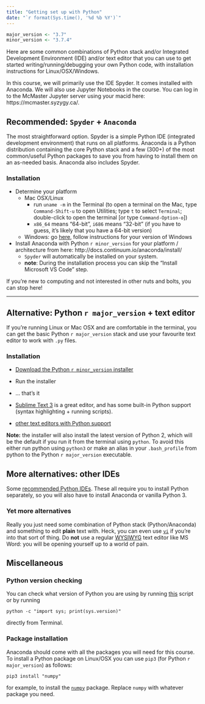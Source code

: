 ```yaml
---
title: "Getting set up with Python"
date: "`r format(Sys.time(), '%d %b %Y')`"
---
```


```r
major_version <- "3.7"
minor_version <- "3.7.4"
```

Here are some common combinations of Python stack and/or Integrated Development Environment (IDE) and/or text editor that you can use to get started writing/running/debugging your own Python code, with installation instructions for Linux/OSX/Windows.

In this course, we will primarily use the IDE Spyder.  It comes installed with Anaconda.  We will also use Jupyter Notebooks in the course.  You can log in to the McMaster Jupyter server using your macid here: https://mcmaster.syzygy.ca/.

## Recommended: `Spyder` + `Anaconda`

The most straightforward option. Spyder is a simple Python IDE (integrated development environment) that runs on all platforms. Anaconda is a Python distribution containing the core Python stack and a few (300+) of the most common/useful Python packages to save you from having to install them on an as-needed basis.  Anaconda also includes Spyder.

### Installation

- Determine your platform
     - Mac OSX/Linux
	      - run `uname -m` in the Terminal (to open a terminal on the Mac, type `Command-Shift-u` to open Utilities; type `t` to select `Terminal`; double-click to open the terminal [or type `Command-Option-o`])
          - `x86_64` means "64-bit", `i686` means "32-bit" (if you have to guess, it's likely that you have a 64-bit version)
     - Windows: go [here](http://windows.microsoft.com/en-ca/windows/which-operating-system), follow instructions for your version of Windows
- Install Anaconda with Python `r minor_version` for your platform / architecture from here: http://docs.continuum.io/anaconda/install/
     - `Spyder` will automatically be installed on your system.
     - **note**: During the installation process you can skip the "Install Microsoft VS Code" step.

If you're new to computing and not interested in other nuts and bolts, you can stop here!

---

## Alternative: Python `r major_version` + text editor

If you’re running Linux or Mac OSX and are comfortable in the terminal, you can get the basic Python `r major_version` stack and use your favourite text editor to work with `.py` files.

### Installation

- [Download the Python `r minor_version` installer](https://www.python.org/downloads/)
- Run the installer
-  ... that’s it

- [Sublime Text 3](http://www.sublimetext.com/3) is a great editor, and has some built-in Python support (syntax highlighting + running scripts).
- [other text editors with Python support](https://wiki.python.org/moin/PythonEditors)

**Note:** the installer will also install the latest version of Python 2, which will be the default if you run it from the terminal using `python`. To avoid this either run python using `python3` or make an alias in your `.bash_profile` from python to the Python `r major_version` executable.

## More alternatives: other IDEs

Some [recommended Python IDEs](https://wiki.python.org/moin/IntegratedDevelopmentEnvironments). These all require you to install Python separately, so you will also have to install Anaconda or vanilla Python 3.

### Yet more alternatives

Really you just need some combination of Python stack (Python/Anaconda) and something to edit **plain** text with. Heck, you can even use [`vi`](https://en.wikipedia.org/wiki/Vi) if you're into that sort of thing. Do **not** use a regular [WYSIWYG](https://en.wikipedia.org/wiki/WYSIWYG) text editor like MS Word: you will be opening yourself up to a world of pain.

## Miscellaneous

### Python version checking

You can check what version of Python you are using by running [this](code/py_version.py) script or by running

```
python -c "import sys; print(sys.version)"
```

directly from Terminal.


### Package installation

Anaconda should come with all the packages you will need for this course. To install a Python package on Linux/OSX you can use `pip3` (for Python `r major_version`) as follows:

```
pip3 install "numpy"
```

for example, to install the [`numpy`](http://www.numpy.org/) package. Replace `numpy` with whatever package you need.
